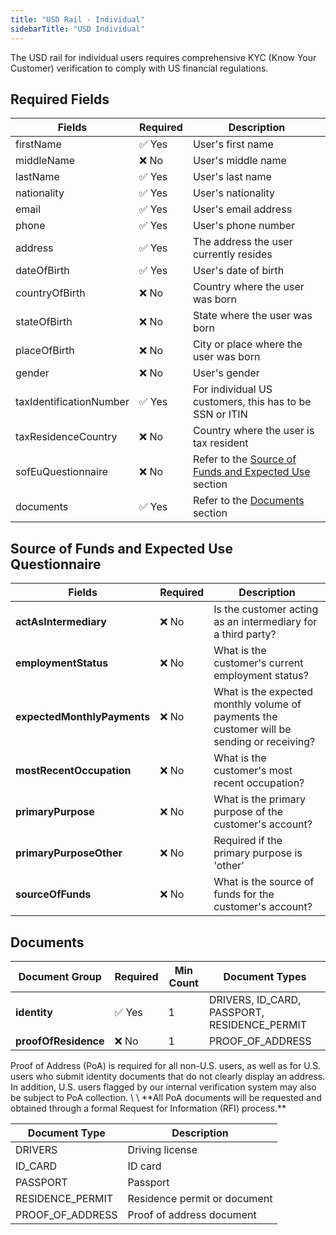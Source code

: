```yaml
---
title: "USD Rail - Individual"
sidebarTitle: "USD Individual"
---
```


The USD rail for individual users requires comprehensive KYC (Know Your Customer) verification to comply with US financial regulations.

## Required Fields

| Fields                  | Required | Description                                                                                              |
| ----------------------- | -------- | -------------------------------------------------------------------------------------------------------- |
| firstName               | ✅ Yes    | User's first name                                                                                        |
| middleName              | ❌ No     | User's middle name                                                                                       |
| lastName                | ✅ Yes    | User's last name                                                                                         |
| nationality             | ✅ Yes    | User's nationality                                                                                       |
| email                   | ✅ Yes    | User's email address                                                                                     |
| phone                   | ✅ Yes    | User's phone number                                                                                      |
| address                 | ✅ Yes    | The address the user currently resides                                                                   |
| dateOfBirth             | ✅ Yes    | User's date of birth                                                                                     |
| countryOfBirth          | ❌ No     | Country where the user was born                                                                          |
| stateOfBirth            | ❌ No     | State where the user was born                                                                            |
| placeOfBirth            | ❌ No     | City or place where the user was born                                                                    |
| gender                  | ❌ No     | User's gender                                                                                            |
| taxIdentificationNumber | ✅ Yes    | For individual US customers, this has to be SSN or ITIN                                                  |
| taxResidenceCountry     | ❌ No     | Country where the user is tax resident                                                                   |
| sofEuQuestionnaire      | ❌ No     | Refer to the [Source of Funds and Expected Use](#source-of-funds-and-expected-use-questionnaire) section |
| documents               | ✅ Yes    | Refer to the [Documents](#documents) section                                                             |

## Source of Funds and Expected Use Questionnaire

| Fields                      | Required | Description                                                                                |
| --------------------------- | -------- | ------------------------------------------------------------------------------------------ |
| **actAsIntermediary**       | ❌ No     | Is the customer acting as an intermediary for a third party?                               |
| **employmentStatus**        | ❌ No     | What is the customer's current employment status?                                          |
| **expectedMonthlyPayments** | ❌ No     | What is the expected monthly volume of payments the customer will be sending or receiving? |
| **mostRecentOccupation**    | ❌ No     | What is the customer's most recent occupation?                                             |
| **primaryPurpose**          | ❌ No     | What is the primary purpose of the customer's account?                                     |
| **primaryPurposeOther**     | ❌ No     | Required if the primary purpose is 'other'                                                 |
| **sourceOfFunds**           | ❌ No     | What is the source of funds for the customer's account?                                    |

## Documents

| Document Group       | Required | Min Count | Document Types                               |
| -------------------- | -------- | --------- | -------------------------------------------- |
| **identity**         | ✅ Yes    | 1         | DRIVERS, ID_CARD, PASSPORT, RESIDENCE_PERMIT |
| **proofOfResidence** | ❌ No     | 1         | PROOF_OF_ADDRESS                             |

<Info>
  Proof of Address (PoA) is required for all non-U.S. users, as well as for U.S. users who submit identity documents that do not clearly display an address. In addition, U.S. users flagged by our internal verification system may also be subject to PoA collection. \
  \
  **All PoA documents will be requested and obtained through a formal Request for Information (RFI) process.**
</Info>

| Document Type    | Description                  |
| ---------------- | ---------------------------- |
| DRIVERS          | Driving license              |
| ID_CARD          | ID card                      |
| PASSPORT         | Passport                     |
| RESIDENCE_PERMIT | Residence permit or document |
| PROOF_OF_ADDRESS | Proof of address document    |